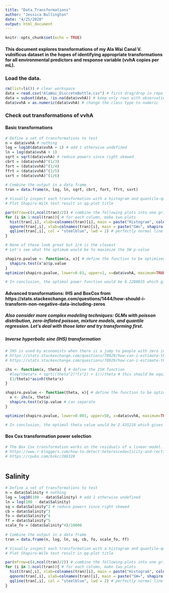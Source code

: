 ```yaml
---
title: "Data_Transformations"
author: "Jessica Bullington"
date: "4/25/2020"
output: html_document
---
```


```r
knitr::opts_chunk$set(echo = TRUE)
```

#### This document explores transformations of my Ala Wai Canal V. vulnificus dataset in the hopes of identifying appropriate transformations for all environmental predictors and response variable (vvhA copies per mL).

### Load the data.
```r
rm(list=ls()) # clear workspace
data = read.csv("AlaWai_DiscreteBottle.csv") # first drag/drop in repo on github website
data = subset(data, !is.na(data$vvhA)) # keep only rows with observations for vvhA
data$vvhA = as.numeric(data$vvhA) # change the class type to numeric
```

### Check out transformations of vvhA

#### Basic transformations
```r
# Define a set of transformations to test
n = data$vvhA # nothing
log = log10(data$vvhA + 1) # add 1 otherwise undefined
ln = log(data$vvhA + 1)
sqrt = sqrt(data$vvhA) # reduce powers since right skewed
cbrt = (data$vvhA)^(1/3)
fort = (data$vvhA)^(1/4)
ffrt = (data$vvhA)^(1/5)
sxrt = (data$vvhA)^(1/6)
  
# Combine the output in a data frame
tran = data.frame(n, log, ln, sqrt, cbrt, fort, ffrt, sxrt)

# Visually inspect each transformation with a histogram and quantile-quantile plot
# Plot Shapiro-Wilk test result in qq-plot title

par(mfrow=c(4,ncol(tran)/2)) # combine the following plots into one grid
for (i in 1:ncol(tran)){ # for each column, make two plots
  hist(tran[,i], xlab=colnames(tran)[i], main = paste("Histogram", colnames(tran)[i], "(vvhA)")) # histogram
  qqnorm(tran[,i], xlab=colnames(tran)[i], main = paste("SW=", shapiro.test(tran[,i])$p.value), pch = 1, frame = FALSE) # qq-plot with SW p-value
  qqline(tran[,i], col = "steelblue", lwd = 2) # perfectly normal line
}

# None of these look great but 1/4 is the closest
# Let's see what the optimum would be to maximize the SW p-value

shapiro.pvalue <- function(a, x){ # define the function to be optimized
  shapiro.test(x^a)$p.value 
}
optimize(shapiro.pvalue, lower=0.01, upper=1, x=data$vvhA, maximum=TRUE) 

# In conclusion, the optimal power function would be 0.2280655 which gives a SW p-value of 0.004184215 so technically we're still not in the clear.

```

#### Advanced transformations: IHS and BoxCox from https://stats.stackexchange.com/questions/1444/how-should-i-transform-non-negative-data-including-zeros

##### Also consider more complex modeling techniques: GLMs with poisson distribution, zero-inflated poisson, mixture models, and quantile regression. Let's deal with those later and try transforming first.

##### Inverse hyperbolic sine (IHS) transformation
```r
# IHS is used by economists when there is a jump to people with zero income
# https://stats.stackexchange.com/questions/78929/how-can-i-estimate-theta-for-the-inverse-hyperbolic-sine-transformation
# https://stats.stackexchange.com/questions/78929/how-can-i-estimate-theta-for-the-inverse-hyperbolic-sine-transformation

ihs <- function(x, theta) { # define the ISH function
  #log(theta*x + sqrt((theta^2)*(x^2) + 1))/theta # this should be equivalent to the following
  (1/theta)*asinh(theta*x)
}

shapiro.pvalue <- function(theta, x){ # define the function to be optimized
  x <- ihs(x, theta)
  shapiro.test(x)$p.value # can separate
}

optimize(shapiro.pvalue, lower=0.001, upper=50, x=data$vvhA, maximum=TRUE) 

# In conclusion, the optimal theta value would be 2.435218 which gives a SW p-value of 1.269239e-05 so this is worse than power transform.

```


#### Box Cox transformation power selection
```r
# The Box Cox transformation works on the residuals of a linear model. It can improve normality and homoscedasticity (equal variance among different groups).
# https://www.r-bloggers.com/how-to-detect-heteroscedasticity-and-rectify-it/
# https://rpubs.com/bskc/288328



```


## Salinity
```r
# Define a set of transformations to test
n = data$Salinity # nothing
log = log10(100 - data$Salinity) # add 1 otherwise undefined
ln = log(100 - data$Salinity)
sq = data$Salinity^2 # reduce powers since right skewed
cb = data$Salinity^3
fo = data$Salinity^4
ff = data$Salinity^5
scale_fo = (data$Salinity^4)/10000
  
# Combine the output in a data frame
tran = data.frame(n, log, ln, sq, cb, fo, scale_fo, ff)

# Visually inspect each transformation with a histogram and quantile-quantile plot
# Plot Shapiro-Wilk test result in qq-plot title

par(mfrow=c(4,ncol(tran)/2)) # combine the following plots into one grid
for (i in 1:ncol(tran)){ # for each column, make two plots
  hist(tran[,i], xlab=colnames(tran)[i], main = paste("Histogram", colnames(tran)[i], "(Salinity)")) # histogram
  qqnorm(tran[,i], xlab=colnames(tran)[i], main = paste("SW=", shapiro.test(tran[,i])$p.value), pch = 1, frame = FALSE) # qq-plot with SW p-value
  qqline(tran[,i], col = "steelblue", lwd = 2) # perfectly normal line
}

```





